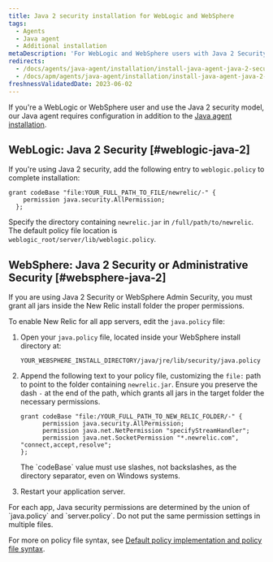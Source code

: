 ```yaml
---
title: Java 2 security installation for WebLogic and WebSphere
tags:
  - Agents
  - Java agent
  - Additional installation
metaDescription: 'For WebLogic and WebSphere users with Java 2 Security or Administrative Security: Additional install steps for the New Relic Java agent.'
redirects:
  - /docs/agents/java-agent/installation/install-java-agent-java-2-security
  - /docs/apm/agents/java-agent/installation/install-java-agent-java-2-security
freshnessValidatedDate: 2023-06-02
---
```


If you're a WebLogic or WebSphere user and use the Java 2 security model, our Java agent requires configuration in addition to the [Java agent installation](/install/java).

## WebLogic: Java 2 Security [#weblogic-java-2]

If you're using Java 2 security, add the following entry to `weblogic.policy` to complete installation:

```
grant codeBase "file:YOUR_FULL_PATH_TO_FILE/newrelic/-" {
    permission java.security.AllPermission;
  };
```

Specify the directory containing `newrelic.jar` in `/full/path/to/newrelic`. The default policy file location is `weblogic_root/server/lib/weblogic.policy`.

## WebSphere: Java 2 Security or Administrative Security [#websphere-java-2]

If you are using Java 2 Security or WebSphere Admin Security, you must grant all jars inside the New Relic install folder the proper permissions.

To enable New Relic for all app servers, edit the `java.policy` file:

1. Open your `java.policy` file, located inside your WebSphere install directory at:

   ```
   YOUR_WEBSPHERE_INSTALL_DIRECTORY/java/jre/lib/security/java.policy
   ```
2. Append the following text to your policy file, customizing the `file:` path to point to the folder containing `newrelic.jar`. Ensure you preserve the dash `-` at the end of the path, which grants all jars in the target folder the necessary permissions.

   ```
   grant codeBase "file:/YOUR_FULL_PATH_TO_NEW_RELIC_FOLDER/-" {
         permission java.security.AllPermission;
         permission java.net.NetPermission "specifyStreamHandler";
         permission java.net.SocketPermission "*.newrelic.com", "connect,accept,resolve";
   };
   ```

   <Callout variant="important">
     The `codeBase` value must use slashes, not backslashes, as the directory separator, even on Windows systems.
   </Callout>
3. Restart your application server.

<Callout variant="tip">
  For each app, Java security permissions are determined by the union of `java.policy` and `server.policy`. Do not put the same permission settings in multiple files.
</Callout>

For more on policy file syntax, see [Default policy implementation and policy file syntax](http://docs.oracle.com/javase/8/docs/technotes/guides/security/PolicyFiles.html).
